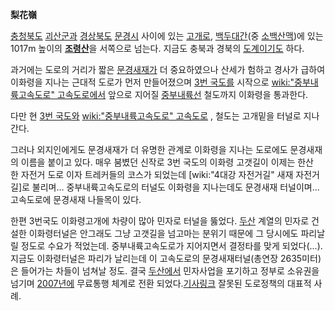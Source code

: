'''梨花嶺'''

[[충청북도]] [[괴산군]]과 [[경상북도]] [[문경시]] 사이에 있는 [[고개]]로, [[백두대간]](중 [[소백산맥]])에 있는 1017m 높이의 '''[[조령산]]'''을 서쪽으로 넘는다.  지금도 충북과 경북의 [[도계]]이기도 하다.

과거에는 도로의 거리가 짧은 [[문경새재]]가 더 중요하였으나 산세가 험하고 경사가 급하여 이화령을 지나는 근대적 도로가 먼저 만들어졌으며 [[3번 국도]]를 시작으로 [[wiki:"중부내륙고속도로" 고속도로]]에서 앞으로 지어질 [[중부내륙선]] 철도까지 이화령을 통과한다.

다만 현 [[3번 국도]]와 [[wiki:"중부내륙고속도로" 고속도로]] , 철도는 고개밑을 터널로 지나간다.

그러나 외지인에게도 문경새재가 더 유명한 관계로 이화령을 지나는 도로에도 문경새재의 이름을 붙이고 있다. 매우 붐볐던 신작로 3번 국도의 이화령 고갯길이 이제는 한산한 자전거 도로 이자 트레커들의 코스가 되었는데 [wiki:"4대강 자전거길" 새재 자전거길]로 불리며... 중부내륙고속도로의 터널도 이화령을 지나는데도 문경새재 터널이며... 고속도로에 문경새재 나들목이 있다. 

한편 3번국도 이화령고개에 차량이 많아 민자로 터널을 뚫었다. [[두산]] 계열의 민자로 건설한 이화령터널은 안그래도 그냥 고갯길을 넘고마는 분위기 때문에 그 당시에도 파리날릴 정도로 수요가 적었는데. 중부내륙고속도로가 지어지면서 결정타를 맞게 되었다(...). 
지금도 이화령터널은 파리가 날리는데 이 고속도로의 문경새재터널(총연장 2635미터)은 들어가는 차들이 넘쳐날 정도. 결국 [[두산]]에서 민자사업을 포기하고 정부로 소유권을 넘기며 [[2007년]]에 무료통행 체계로 전환 되었다.[http://www.hani.co.kr/arti/society/area/226362.html 기사링크] 잘못된 도로정책의 대표적 사례.
